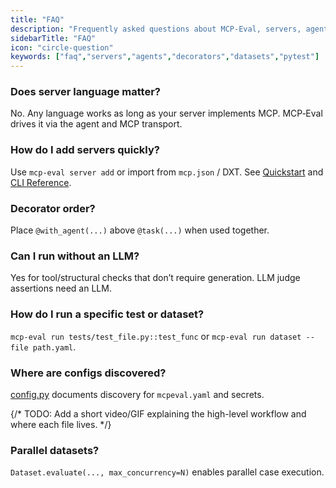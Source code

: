```yaml
---
title: "FAQ"
description: "Frequently asked questions about MCP‑Eval, servers, agents, and configuration."
sidebarTitle: "FAQ"
icon: "circle-question"
keywords: ["faq","servers","agents","decorators","datasets","pytest"]
---
```


### Does server language matter?

No. Any language works as long as your server implements MCP. MCP‑Eval drives it via the agent and MCP transport.

### How do I add servers quickly?

Use `mcp-eval server add` or import from `mcp.json` / DXT. See [Quickstart](./quickstart.mdx) and [CLI Reference](./cli-reference.mdx).

### Decorator order?

Place `@with_agent(...)` above `@task(...)` when used together.

### Can I run without an LLM?

Yes for tool/structural checks that don’t require generation. LLM judge assertions need an LLM.

### How do I run a specific test or dataset?

`mcp-eval run tests/test_file.py::test_func` or `mcp-eval run dataset --file path.yaml`.

### Where are configs discovered?

[config.py](https://github.com/lastmile-ai/mcp-eval/blob/main/src/mcp_eval/config.py) documents discovery for `mcpeval.yaml` and secrets.

{/* TODO: Add a short video/GIF explaining the high-level workflow and where each file lives. */}

### Parallel datasets?

`Dataset.evaluate(..., max_concurrency=N)` enables parallel case execution.


